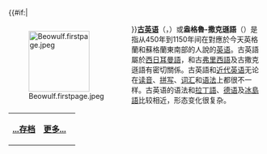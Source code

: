 {{#if:{{{image}}}|<div style="float:left;margin-right:1em">[[Image:Beowulf.firstpage.jpeg|120px]]
</div>}}'''[[古英语|古英语]]'''（{{lang-ang|'''Ænglisc'''}}，{{lang-en|'''Old English'''}}）或'''盎格魯-撒克遜語'''（{{lang-en|'''Anglo-Saxon'''}}）是指从450年到1150年间在對應於今天英格蘭和蘇格蘭東南部的人說的[[英语|英语]]。古英語屬於[[西日耳曼語|西日耳曼語]]，和古[[弗里西語|弗里西語]]及古撒克遜語有密切關係。古英語和[[近代英语|近代英语]]无论在[[读音|读音]]、[[拼写|拼写]]、[[词汇|词汇]]和[[语法|语法]]上都很不一样。古英语的语法和[[拉丁語|拉丁語]]{{cn}}、[[德语|德语]]及[[冰島語|冰島語]]比较相近，形态变化很复杂。

{| class="noprint" width="100%"  border="0" style="padding: 0; margin: 0; background-color:transparent"
|-
|<div style="text-align:left;">'''[[Portal:语言/Selected_language|...存档]]'''</div>||
 <div style="text-align:right;margin-right:10px;margin-bottom:4px;">
'''[[古英语|更多...]]'''
 </div >
|}